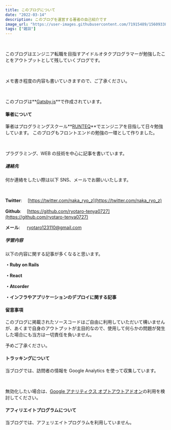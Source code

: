```yaml
---
title: このブログについて
date: "2022-03-14"
description: このブログを運営する著者の自己紹介です
image_url: "https://user-images.githubusercontent.com/71915489/156093388-f27e4c26-56ab-4456-ad64-648afee8316d.jpg"
tags: ["雑談"]
---
```


<br />

このブログはエンジニア転職を目指すアイドルオタクプログラマーが勉強したことをアウトプットとして残していくブログです。

<br />

メモ書き程度の内容も書いていきますので、ご了承ください。

<br />

このブログは**[Gatsby.js](https://www.gatsbyjs.com/)**で作成されています。

#### 筆者について

筆者はプログラミングスクール**[RUNTEQ]("https://runteq.jp/")**でエンジニアを目指して日々勉強しています。
このブログもフロントエンドの勉強の一環として作りました。

<br />

プラグラミング、WEB の技術を中心に記事を書いています。

##### 連絡先

何か連絡をしたい際は以下 SNS、メールでお願いいたします。

<br />

**Twitter**: 　[https://twitter.com/naka_ryo_z](https://twitter.com/naka_ryo_z)

**Github**: 　[https://github.com/ryotaro-tenya0727](https://github.com/ryotaro-tenya0727)

**メール**: 　 ryotaro123110@gmail.com

##### 学習内容

以下の内容に関する記事が多くなると思います。

**・Ruby on Rails**

**・React**

**・Atcorder**

**・インフラやアプリケーションのデプロイに関する記事**

#### 留意事項

このブログに掲載されたソースコードはご自由に利用していただいて構いませんが、あくまで自身のアウトプットが主目的なので、使用して何らかの問題が発生した場合にも当方は一切責任を負いません。

予めご了承ください。

#### トラッキングについて

当ブログでは、訪問者の情報を Google Analytics を使って収集しています。

<br />

無効化したい場合は、[Google アナリティクス オプトアウトアドオン](https://tools.google.com/dlpage/gaoptout)の利用を検討してください。

#### アフィリエイトプログラムについて

当ブログでは、アフェリエイトプログラムを利用していません。
